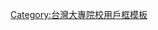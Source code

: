 {{Userbox
  |id=西灣
  |id-c=#99cc66
  |info=這個用戶是'''[[:Category:國立中山大學維基人|國立中山大學]]'''的學生、校友或教職人員。
  |info-c=#99ff99
  |info-s=10
  |border-c=#009966
}}<includeonly>[[Category:國立中山大學維基人|{{PAGENAME}}]]</includeonly>
<noinclude>
[[Category:台灣大專院校用戶框模板]]
</noinclude>